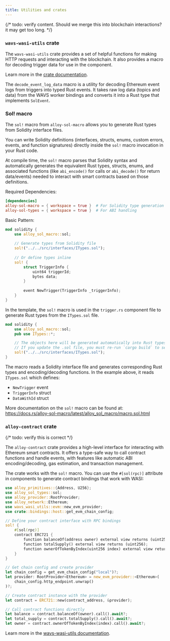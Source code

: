 ```yaml
---
title: Utilities and crates
---
```


{/* todo: verify content. Should we merge this into blockchain interactions? it may get too long. */}

### `wavs-wasi-utils` crate

The `wavs-wasi-utils` crate provides a set of helpful functions for making HTTP requests and interacting with the blockchain. It also provides a macro for decoding trigger data for use in the component.

Learn more in the [crate documentation](https://docs.rs/wavs-wasi-utils/latest/wavs_wasi_utils/index.html).

The `decode_event_log_data` macro is a utility for decoding Ethereum event logs from triggers into typed Rust events. It takes raw log data (topics and data) from the WAVS worker bindings and converts it into a Rust type that implements `SolEvent`.

### Sol! macro

The `sol!` macro from `alloy-sol-macro` allows you to generate Rust types from Solidity interface files.

You can write Solidity definitions (interfaces, structs, enums, custom errors, events, and function signatures) directly inside the `sol!` macro invocation in your Rust code.

At compile time, the `sol!` macro parses that Solidity syntax and automatically generates the equivalent Rust types, structs, enums, and associated functions (like `abi_encode()` for calls or `abi_decode()` for return data/events) needed to interact with smart contracts based on those definitions.

Required Dependencies:

```toml
[dependencies]
alloy-sol-macro = { workspace = true }  # For Solidity type generation
alloy-sol-types = { workspace = true }  # For ABI handling
```

Basic Pattern:

```rust
mod solidity {
    use alloy_sol_macro::sol;
    
    // Generate types from Solidity file
    sol!("../../src/interfaces/ITypes.sol");
    
    // Or define types inline
    sol! {
        struct TriggerInfo {
            uint64 triggerId;
            bytes data;
        }
        
        event NewTrigger(TriggerInfo _triggerInfo);
    }
}
```

In the template, the `sol!` macro is used in the `trigger.rs` component file to generate Rust types from the `ITypes.sol` file.

```rust trigger.rs
mod solidity {
    use alloy_sol_macro::sol;
    pub use ITypes::*;

    // The objects here will be generated automatically into Rust types.
    // If you update the .sol file, you must re-run `cargo build` to see the changes.
    sol!("../../src/interfaces/ITypes.sol");
}
```

The macro reads a Solidity interface file and generates corresponding Rust types and encoding/decoding functions. In the example above, it reads `ITypes.sol` which defines:
- `NewTrigger` event
- `TriggerInfo` struct
- `DataWithId` struct

More documentation on the `sol!` macro can be found at: https://docs.rs/alloy-sol-macro/latest/alloy_sol_macro/macro.sol.html


### `alloy-contract` crate

{/* todo: verify this is correct */}

The `alloy-contract` crate provides a high-level interface for interacting with Ethereum smart contracts. It offers a type-safe way to call contract functions and handle events, with features like automatic ABI encoding/decoding, gas estimation, and transaction management.

The crate works with the `sol!` macro. You can use the `#[sol(rpc)]` attribute in components to generate contract bindings that work with WASI:

```rust
use alloy_primitives::{Address, U256};
use alloy_sol_types::sol;
use alloy_provider::RootProvider;
use alloy_network::Ethereum;
use wavs_wasi_utils::evm::new_evm_provider;
use crate::bindings::host::get_evm_chain_config;

// Define your contract interface with RPC bindings
sol! {
    #[sol(rpc)]
    contract ERC721 {
        function balanceOf(address owner) external view returns (uint256);
        function totalSupply() external view returns (uint256);
        function ownerOfTokenByIndex(uint256 index) external view returns (address);
    }
}

// Get chain config and create provider
let chain_config = get_evm_chain_config("local")?;
let provider: RootProvider<Ethereum> = new_evm_provider::<Ethereum>(
    chain_config.http_endpoint.unwrap()
)?;

// Create contract instance with the provider
let contract = ERC721::new(contract_address, &provider);

// Call contract functions directly
let balance = contract.balanceOf(owner).call().await?;
let total_supply = contract.totalSupply().call().await?;
let owner = contract.ownerOfTokenByIndex(index).call().await?;
```

Learn more in the [wavs-wasi-utils documentation](https://docs.rs/wavs-wasi-utils/latest/wavs_wasi_utils/).
